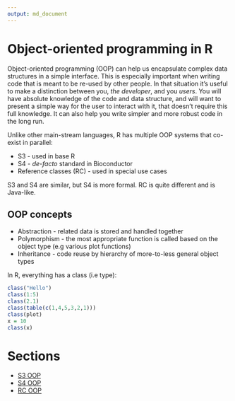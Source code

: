 ```yaml
---
output: md_document
---
```


# Object-oriented programming in R

Object-oriented programming (OOP) can help us encapsulate complex data structures in a simple interface. This is especially important when writing code that is meant to be re-used by other people. In that situation it's useful to make a distinction between you, _the developer_, and you _users_. You will have absolute knowledge of the code and data structure, and will want to present a simple way for the user to interact with it, that doesn't require this full knowledge. It can also help you write simpler and more robust code in the long run. 

Unlike other main-stream languages, R has multiple OOP systems that co-exist in parallel:

- S3 - used in base R
- S4 - _de-facto_ standard in Bioconductor
- Reference classes (RC) - used in special use cases

S3 and S4 are similar, but S4 is more formal. RC is quite different and is Java-like. 

## OOP concepts

- Abstraction - related data is stored and handled together
- Polymorphism - the most appropriate function is called based on the object type (e.g various plot functions)
- Inheritance - code reuse by hierarchy of more-to-less general object types

In R, everything has a class (i.e type):

```r
class("Hello")
class(1:5)
class(2.1)
class(table(c(1,4,5,3,2,1)))
class(plot)
x = 10
class(x)
```

# Sections

- [S3 OOP](s3.md)
- [S4 OOP](s4.md)
- [RC OOP](rc.md)
